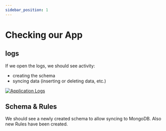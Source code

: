 ```yaml
---
sidebar_position: 1
---
```


# Checking our App

## logs

If we open the logs, we should see activity:
- creating the schema
- syncing data (inserting or deleting data, etc.)

[![Application Logs](/img/4-checking-data/logs.png)](/img/4-checking-data/logs.png)

## Schema & Rules

We should see a newly created schema to allow syncing to MongoDB. Also new Rules have been created.


